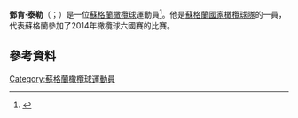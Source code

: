 '''鄧肯·泰勒'''（{{lang-en|Duncan Taylor}}；{{bd|1989年|9月5日}}）是一位[[蘇格蘭|蘇格蘭]][[橄欖球|橄欖球]]運動員<ref name="Duncan Taylor Saracens Player Profile">{{cite web | url=http://www.saracens.com/senior-squad/#gallery-details-602 | title=Duncan Taylor Saracens Player Profile | accessdate=4 June 2013 | deadurl=yes | archiveurl=https://web.archive.org/web/20141222073541/http://www.saracens.com/senior-squad/#gallery-details-602 | archivedate=2014-12-22}}</ref>。他是[[蘇格蘭國家橄欖球隊|蘇格蘭國家橄欖球隊]]的一員，代表蘇格蘭參加了2014年橄欖球六國賽的比賽。
==參考資料==
{{Reflist}}
[[Category:蘇格蘭橄欖球運動員|Category:蘇格蘭橄欖球運動員]]